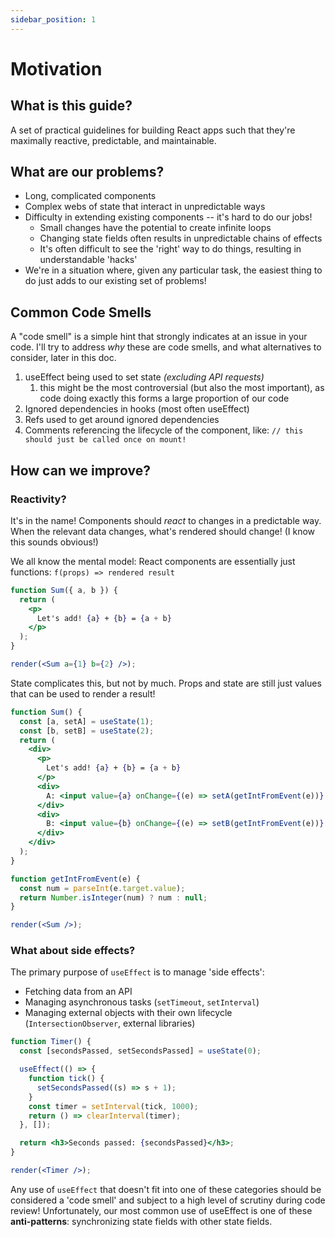 ```yaml
---
sidebar_position: 1
---
```


# Motivation

## What is this guide?

A set of practical guidelines for building React apps such that they're maximally reactive, predictable, and maintainable.

## What are our problems?

- Long, complicated components
- Complex webs of state that interact in unpredictable ways
- Difficulty in extending existing components -- it's hard to do our jobs!
  - Small changes have the potential to create infinite loops
  - Changing state fields often results in unpredictable chains of effects
  - It's often difficult to see the 'right' way to do things, resulting in understandable 'hacks'
- We're in a situation where, given any particular task, the easiest thing to do just adds to our existing set of problems!

## Common Code Smells

A "code smell" is a simple hint that strongly indicates at an issue in your code.
I'll try to address _why_ these are code smells, and what alternatives to consider, later in this doc.

1. useEffect being used to set state _(excluding API requests)_
   1. this might be the most controversial (but also the most important), as code doing exactly this forms a large proportion of our code
1. Ignored dependencies in hooks (most often useEffect)
1. Refs used to get around ignored dependencies
1. Comments referencing the lifecycle of the component, like: `// this should just be called once on mount!`

## How can we improve?

### Reactivity?

It's in the name! Components should _react_ to changes in a predictable way.
When the relevant data changes, what's rendered should change! (I know this sounds obvious!)

We all know the mental model: React components are essentially just functions: `f(props) => rendered result`

```jsx live
function Sum({ a, b }) {
  return (
    <p>
      Let's add! {a} + {b} = {a + b}
    </p>
  );
}

render(<Sum a={1} b={2} />);
```

State complicates this, but not by much.
Props and state are still just values that can be used to render a result!

```jsx live
function Sum() {
  const [a, setA] = useState(1);
  const [b, setB] = useState(2);
  return (
    <div>
      <p>
        Let's add! {a} + {b} = {a + b}
      </p>
      <div>
        A: <input value={a} onChange={(e) => setA(getIntFromEvent(e))} />
      </div>
      <div>
        B: <input value={b} onChange={(e) => setB(getIntFromEvent(e))} />
      </div>
    </div>
  );
}

function getIntFromEvent(e) {
  const num = parseInt(e.target.value);
  return Number.isInteger(num) ? num : null;
}

render(<Sum />);
```

### What about side effects?

The primary purpose of `useEffect` is to manage 'side effects':

- Fetching data from an API
- Managing asynchronous tasks (`setTimeout`, `setInterval`)
- Managing external objects with their own lifecycle (`IntersectionObserver`, external libraries)

```jsx live
function Timer() {
  const [secondsPassed, setSecondsPassed] = useState(0);

  useEffect(() => {
    function tick() {
      setSecondsPassed((s) => s + 1);
    }
    const timer = setInterval(tick, 1000);
    return () => clearInterval(timer);
  }, []);

  return <h3>Seconds passed: {secondsPassed}</h3>;
}

render(<Timer />);
```

Any use of `useEffect` that doesn't fit into one of these categories should be considered a
'code smell' and subject to a high level of scrutiny during code review!
Unfortunately, our most common use of useEffect is one of these **anti-patterns**:
synchronizing state fields with other state fields.
